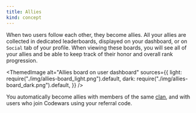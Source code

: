 ```yaml
---
title: Allies
kind: concept
---
```



When two users follow each other, they become allies. All your allies are collected in dedicated leaderboards, displayed on your dashboard, or on `Social` tab of your profile. When viewing these boards, you will see all of your allies and be able to keep track of their honor and overall rank progression.

<ThemedImage
  alt="Allies board on user dashboard"
  sources={{
    light: require("./img/allies-board_light.png").default,
    dark: require("./img/allies-board_dark.png").default,
  }}
/>

You automatically become allies with members of the same [clan](/concepts/clans-allies-and-followers/clans/), and with users who join Codewars using your referral code.
